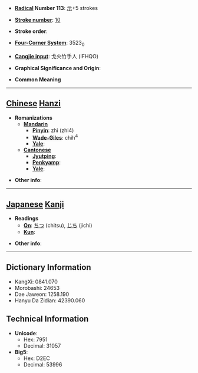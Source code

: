 * '''[[Wiktionary:Chinese radical index| Radical]] Number 113''': [[Wiktionary:Chinese radical index 示|示]]+5 strokes

* '''[[Wiktionary:Chinese total strokes index|Stroke number]]''': [[Wiktionary:Chinese total strokes index 10|10]]

* '''Stroke order''': 

* '''[[Wiktionary:Chinese four corner index|Four-Corner System]]''': 3523<sub>0</sub>

* '''[[Wiktionary:Chinese Cangjie index|Cangjie input]]''': 戈火竹手人 (IFHQO)

* '''Graphical Significance and Origin''': 

* '''Common Meaning'''

----

== [[Chinese]] [[Hanzi]] ==

* '''Romanizations'''
** '''[[Mandarin]]'''
*** '''[[Pinyin]]''': zhì (zhi4)
*** '''[[Wade-Giles]]''': chih<sup>4</sup>
*** '''[[Yale]]''': 
** '''[[Cantonese]]'''
*** '''[[Jyutping]]''':
*** '''[[Penkyamp]]''': 
*** '''[[Yale]]''': 

* '''Other info''': 

----

== [[Japanese]] [[Kanji]] ==

* '''Readings'''
** '''[[On]]''': [[ちつ]] (chitsu), [[じち]] (jichi)
** '''[[Kun]]''': 

* '''Other info''':  

----

== Dictionary Information ==

* KangXi: 0841.070
* Morobashi: 24653
* Dae Jaweon: 1258.190
* Hanyu Da Zidian: 42390.060

== Technical Information ==

* '''Unicode''':
** Hex: 7951
** Decimal: 31057
* '''Big5''':
** Hex: D2EC
** Decimal: 53996